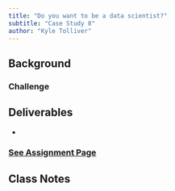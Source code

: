 ```yaml
---
title: "Do you want to be a data scientist?"
subtitle: "Case Study 8"
author: "Kyle Tolliver"
---
```


## Background



### Challenge



## Deliverables

* 

### [See Assignment Page](./assign.html)

## Class Notes


